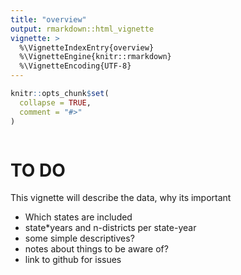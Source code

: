 ```yaml
---
title: "overview"
output: rmarkdown::html_vignette
vignette: >
  %\VignetteIndexEntry{overview}
  %\VignetteEngine{knitr::rmarkdown}
  %\VignetteEncoding{UTF-8}
---
```


```r
knitr::opts_chunk$set(
  collapse = TRUE,
  comment = "#>"
)
```

```r

```

# TO DO

This vignette will describe the data, why its important

- Which states are included
- state*years and n-districts per state-year
- some simple descriptives?
- notes about things to be aware of?
- link to github for issues